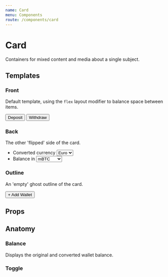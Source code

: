 ```yaml
---
name: Card
menu: Components
route: /components/card
---
```



# Card

Containers for mixed content and media about a single subject.

## Templates

### Front

Default template, using the `flex` layout modifier to balance space between items.

<Playground>
  <Card flex>
    <CardToggle />
    <CardBalance
      from={{
        currency: 'Bitcoin',
        value: 1526.56,
        unit: 'mBTC',
        unitTitle: 'Millibitcoin'
      }}
      to={{ currency: 'Dollars', value: 354568.68, unit: 'USD' }}
    />
    <button>Deposit</button>
    <button>Withdraw</button>
  </Card>
</Playground>

### Back

The other 'flipped' side of the card.

<Playground>
  <Card template="back">
    <CardToggle back />
    <form>
      <ul>
        <li>
          <label for="currency-converted">Converted currency</label>
          <select id="currency-converted" name="currency-converted">
            <option value="euro">Euro</option>
            <option value="gbp">GBP</option>
            <option value="usd">USD</option>
          </select>
        </li>
        <li>
          <label for="currency-balance">Balance in</label>
          <select id="currency-balance" name="currency-balance">
            <option value="euro">mBTC</option>
            <option value="gbp">Doge</option>
            <option value="usd">Ethereum</option>
          </select>
        </li>
      </ul>
    </form>
  </Card>
</Playground>

### Outline

An 'empty' ghost outline of the card.

<Playground>
  <Card template="outline">
    <button>+ Add Wallet</button>
  </Card>
</Playground>

## Props

<PropsTable of={Card} />

## Anatomy

### Balance

Displays the original and converted wallet balance.

<Playground>
  <CardBalance
    from={{
      currency: 'Bitcoin',
      value: 1526.56,
      unit: 'mBTC',
      unitTitle: 'Millibitcoin'
    }}
    to={{ currency: 'Dollars', value: 354568.68, unit: 'USD' }}
  />
</Playground>

<PropsTable of={CardBalance} />

### Toggle

<Playground>
  <CardToggle />
</Playground>

<PropsTable of={CardToggle} />
